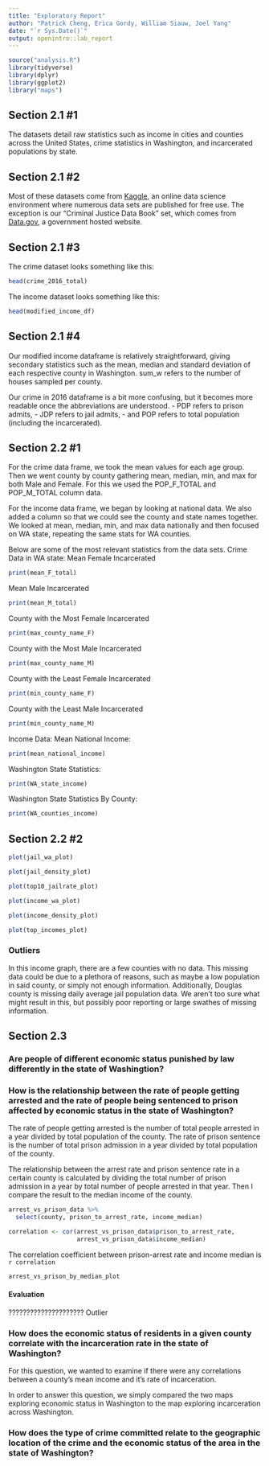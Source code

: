 ```yaml
---
title: "Exploratory Report"
author: "Patrick Cheng, Erica Gordy, William Siauw, Joel Yang"
date: "`r Sys.Date()`"
output: openintro::lab_report
---
```


```r
source("analysis.R")
library(tidyverse)
library(dplyr)
library(ggplot2)
library("maps")
```

## Section 2.1 #1

The datasets detail raw statistics such as income in cities and counties across the United States, crime statistics in Washington, and incarcerated populations by state.

## Section 2.1 #2

Most of these datasets come from [Kaggle](https://www.kaggle.com/), an online data science environment where numerous data sets are published for free use. The exception is our “Criminal Justice Data Book” set, which comes from [Data.gov](https://www.data.gov/), a government hosted website.

## Section 2.1 #3

The crime dataset looks something like this:
```r
head(crime_2016_total)
```

The income dataset looks something like this:
```r
head(modified_income_df)
```

## Section 2.1 #4

Our modified income dataframe is relatively straightforward, giving secondary statistics such as the mean, median and standard deviation of
each respective county in Washington. sum_w refers to the number of houses sampled per county.

Our crime in 2016 dataframe is a bit more confusing, but it becomes more readable once the abbreviations are understood.
- PDP refers to prison admits,
- JDP refers to jail admits,
- and POP refers to total population (including the incarcerated).


## Section 2.2 #1 

For the crime data frame, we took the mean values for each age group. Then we went county by county gathering mean, median, min, and max for both Male and Female. For this we used the POP_F_TOTAL and POP_M_TOTAL column data. 

For the income data frame, we began by looking at national data. We also added a column so that we could see the county and state names together. We looked at mean, median, min, and max data nationally and then focused on WA state, repeating the same stats for WA counties. 

Below are some of the most relevant statistics from the data sets. 
Crime Data in WA state:
Mean Female Incarcerated
```r
print(mean_F_total)
```
Mean Male Incarcerated
```r
print(mean_M_total)
```
County with the Most Female Incarcerated
```r
print(max_county_name_F)
```
County with the Most Male Incarcerated
```r
print(max_county_name_M)
```
County with the Least Female Incarcerated
```r
print(min_county_name_F)
```
County with the Least Male Incarcerated
```r
print(min_county_name_M)
```

Income Data: 
Mean National Income:
```r
print(mean_national_income)
```
Washington State Statistics:
```r
print(WA_state_income)
```
Washington State Statistics By County:
```r
print(WA_counties_income)
```

## Section 2.2 #2

```r
plot(jail_wa_plot)
```

```r
plot(jail_density_plot)
```

```r
plot(top10_jailrate_plot)
```


```r
plot(income_wa_plot)

```
```r
plot(income_density_plot)
```

```r
plot(top_incomes_plot)
```

### Outliers

In this income graph, there are a few counties with no data. This missing data could be due to a plethora of reasons, such as maybe a low population in said county, or simply not enough information. Additionally, Douglas county is missing daily average jail population data. We aren't too sure what might result in this, but possibly poor reporting or large swathes of missing information.


## Section 2.3

### Are people of different economic status punished by law differently in the state of Washingtion? 








### How is the relationship between the rate of people getting arrested and the rate of people being sentenced to prison affected by economic status in the state of Washington?

The rate of people getting arrested is the number of total people arrested in a year divided by total population of the county. The rate of prison sentence is the number of total prison admission in a year divided by total population of the county.

The relationship between the arrest rate and prison sentence rate in a certain county is calculated by dividing the total number of prison admission in a year by total number of people arrested in that year. Then I compare the result to the median income of the county.

```r
arrest_vs_prison_data %>% 
  select(county, prison_to_arrest_rate, income_median)

correlation <- cor(arrest_vs_prison_data$prison_to_arrest_rate,
                   arrest_vs_prison_data$income_median)
```

The correlation coefficient between prison-arrest rate and income median is `r correlation`

```r
arrest_vs_prison_by_median_plot
```

#### Evaluation

?????????????????????
Outlier

### How does the economic status of residents in a given county correlate with the incarceration rate in the state of Washington?

For this question, we wanted to examine if there were any correlations between a county's mean income and it's rate of incarceration.

In order to answer this question, we simply compared the two maps exploring economic status in Washington to the map exploring incarceration across Washington.

### How does the type of crime committed relate to the geographic location of the crime and the economic status of the area in the state of Washington?



